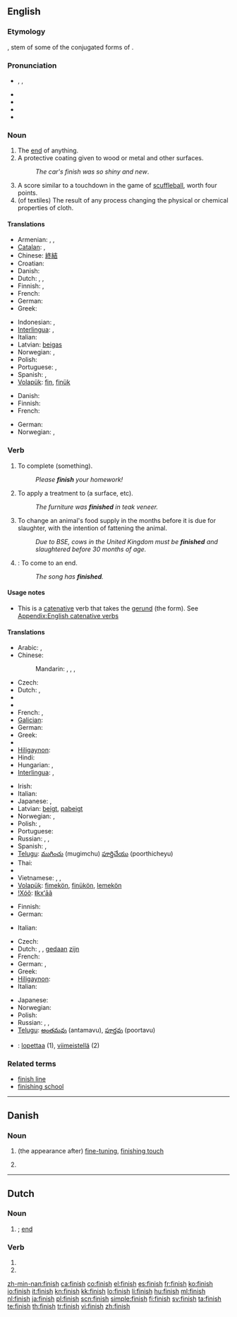 ==English==

===Etymology===
{{etyl|fro}} {{term||finiss-}}, stem of some of the conjugated forms of {{term|finir|lang=fro}}.

===Pronunciation===
* {{enPR|fĭn'ĭsh}}, {{IPA|/ˈfɪnɪʃ/}}, {{SAMPA|/"fInIS/}}
* {{audio|en-uk-finnish.ogg|Audio (UK)}}
* {{audio|en-us-finish.ogg|Audio (US)}}
* {{audio|En-uk-to finish.ogg|Audio (UK)}}
* {{homophones|Finnish}}

===Noun===
{{en-noun|es}}

# The [[end]] of anything.
# A protective coating given to wood or metal and other surfaces.
#: ''The car's finish was so shiny and new''.
# A score similar to a touchdown in the game of [[scuffleball]], worth four points.
# (of textiles) The result of any process changing the physical or chemical properties of cloth.

====Translations====

{{trans-top|end}}
* Armenian: {{t-|hy|վերջ|tr=verǰ}}, {{t|hy|ավարտ|tr=avart}}, {{t-|hy|վախճան|tr=vaxč̣an}}
* [[Catalan]]: {{t-|ca|meta|f}}, {{t-|ca|fita|f}}
* Chinese: [[終結]]
* Croatian: {{t+|hr|cilj|m}}
* Danish: {{t-|da|slutning|c}}
* Dutch: {{t-|nl|eindstreep|f}}, {{t+|nl|finish|f}}, {{t+|nl|meet|f}}
* Finnish: {{t+|fi|loppu}}, {{t+|fi|maali}}
* French: {{t+|fr|fin|f}}
* German: {{t+|de|Ende|n}}
* Greek: {{t+|el|τέλος|n|tr=télos}}
{{trans-mid}}
* Indonesian: {{t|id|tamat|xs=Indonesian}},  {{t|id|selesai|xs=Indonesian}}
* [[Interlingua]]: {{t-|ia|fin|xs=Interlingua}}, {{t-|ia|termination|xs=Interlingua}}
* Italian: {{t+|it|fine|f}}
* Latvian: [[beigas]] {{f}}
* Norwegian: {{t|no|avslutning}} {{m|f}}, {{t|no|slutt|m}}
* Polish: {{t+|pl|koniec|m}}
* Portuguese: {{t+|pt|fim|m}}, {{t+|pt|acabamento|m}}
* Spanish: {{t+|es|meta|f}}, {{t+|es|fin|m}}
* [[Volapük]]: [[fin]], [[finük]]
{{trans-bottom}}

{{trans-top|protective coating}}
* Danish: {{t-|da|finish|c}}
* Finnish: {{t-|fi|pintakäsittely}}
* French: {{t+|fr|fini|m}}
{{trans-mid}}
* German: {{t+|de|Lack|m}}
* Norwegian: {{t|no|toppstrøk|n}}, {{t-|no|finish|m}}
{{trans-bottom}}

{{trans-top|score in scuffleball}}
{{trans-mid}}
{{trans-bottom}}

===Verb===
{{en-verb|finishes|finishing|finished}}

# {{transitive}} To complete (something).
#: ''Please '''finish''' your homework!''
# {{transitive}} To apply a treatment to (a surface, etc).
#: ''The furniture was '''finished''' in teak veneer.''
# {{transitive}} To change an animal's food supply in the months before it is due for slaughter, with the intention of fattening the animal.
#: ''Due to BSE, cows in the United Kingdom must be '''finished''' and slaughtered before 30 months of age.''
# {{intransitive}}: To come to an end.
#: ''The song has '''finished'''.''

====Usage notes====
* {{sense|transitive, to complete}} This is a [[catenative]] verb that takes the [[gerund]] (the {{term|-ing}} form). See [[Appendix:English catenative verbs]]

====Translations====
{{trans-top|to complete}}
* Arabic: {{t|ar|فرغ|tr=faragha}}, {{t|ar|أنهى|tr='anhaa}}
* Chinese:
*: Mandarin: {{t-|cmn|完成|tr=wánchéng|sc=Hani}}, {{t-|cmn|完|tr=wán|sc=Hani}}, {{t-|cmn|結束|sc=Hani}},  {{t-|cmn|结束|tr=jiéshù|sc=Hani}}
* Czech: {{t-|cs|dokončit}}
* Dutch: {{t+|nl|afwerken}}, {{t+|nl|beëindigen}}
* {{trreq|Esperanto}}
* {{trreq|Finnish}}
* French: {{t+|fr|finir}}, {{t+|fr|achever}}
* [[Galician]]: {{t+|gl|acabar|xs=Galician}}
* German: {{t+|de|beenden}}
* Greek: {{t+|el|τελειώνω|tr=teleióno}}
* {{trreq|Hebrew}}
* [[Hiligaynon]]: {{tø|hil|aban|alt=ában}}
* Hindi: {{t|hi|अंत करना|tr=anta karnā|xs=Hindi}}
* Hungarian: {{t+|hu|befejez}}, {{t+|hu|végez}}
* [[Interlingua]]: {{t-|ia|finir|xs=Interlingua}}, {{t-|ia|terminar|xs=Interlingua}}
{{trans-mid}}
* Irish: {{t-|ga|críochnaigh|xs=Irish}}
* Italian: {{t+|it|finire}}
* Japanese: {{t+|ja|終了|alt=終了する|tr=しゅうりょうする, shūryō-suru}}, {{t-|ja|終える|tr=おえる, oeru}}
* Latvian: [[beigt]], [[pabeigt]]
* Norwegian: {{t|no|fullføre}},  {{t+|no|avslutte}}
* Polish: {{t+|pl|dokonywać}}, {{t+|pl|dokonać}}
* Portuguese: {{t+|pt|acabar}}
* Russian: {{t+|ru|окончить|tr=okónčit’}} {{pf}}, {{t+|ru|закончить|tr=zakónčit’}} {{pf}}, {{t+|ru|заканчивать|tr=zakánčivat’}} {{pf}}
* Spanish: {{t+|es|acabar}}, {{t+|es|terminar}}
* [[Telugu]]: [[ముగించు]] (mugimchu) [[పూర్తిచేయు]] (poorthicheyu)
* Thai: {{t-|th|เสร็จ|tr=serg}}
* {{trreq|Turkish}}
* Vietnamese: {{t+|vi|kết thúc|xs=Vietnamese}},  {{t+|vi|hoàn thành|xs=Vietnamese}},  {{t|vi|làm xong|xs=Vietnamese}}
* [[Volapük]]: [[fimekön]], [[finükön]], [[lemekön]]
* [[!Xóõ]]: [[ǁkxʻāã]]
{{trans-bottom}}

{{trans-top|to apply a final treatment to}}
* Finnish: {{t-|fi|viimeistellä}}
* German: {{t-|de|fertigstellen}}
{{trans-mid}}
* Italian: {{t+|it|rifinire}}
{{trans-bottom}}

{{trans-top|to come to an end}}
* Czech: {{t+|cs|skončit}}
* Dutch: {{t+|nl|ophouden}}, {{t+|nl|eindigen}}, [[gedaan]] [[zijn]]
* French: {{t+|fr|finir}}
* German: {{t+|de|enden}}, {{t+|de|aufhören}}
* Greek: {{t+|el|τελειώνω|tr=teleióno}}
* [[Hiligaynon]]: {{tø|hil|aban|alt=ában}}
* Italian: {{t+|it|finire}}
{{trans-mid}}
* Japanese: {{t-|ja|終わる|tr=おわる, owaru}}
* Norwegian: {{t+|no|avslutte}}
* Polish: {{t+|pl|skończyć|alt=skończyć się}}
* Russian: {{t|ru|окончиться|tr=okónčit’sja}} {{pf}}, {{t|ru|закончиться|tr=zakónčit’sja}} {{pf}}, {{t|ru|заканчиваться|tr=zakánčivat’sja}} {{pf}}
* [[Telugu]]: [[అంతమవు]] (antamavu), [[పూర్తవు]] (poortavu)
{{trans-bottom}}
{{checktrans-top}}
* {{ttbc|Finnish}}: [[lopettaa]] (1), [[viimeistellä]] (2)
{{trans-bottom}}

===Related terms===
* [[finish line]]
* [[finishing school]]

----

==Danish==

===Noun===
{{da-noun|en|-}}

# (the appearance after) [[fine-tuning]], [[finishing touch]]
# {{l|en|finish}} {{gloss|a spectacular end in a race or a competition}}

----

==Dutch==

===Noun===
{{nl-noun|g=f|pl=-|dim=-}}

# {{l|en|finish}}; [[end]]

===Verb===
{{infl|nl}}

# {{nl-verb-form|p=1|n=sg|t=pres|m=ind|finishen}}
# {{nl-verb-form|m=imp|finishen}}

[[zh-min-nan:finish]]
[[ca:finish]]
[[co:finish]]
[[el:finish]]
[[es:finish]]
[[fr:finish]]
[[ko:finish]]
[[io:finish]]
[[it:finish]]
[[kn:finish]]
[[kk:finish]]
[[lo:finish]]
[[li:finish]]
[[hu:finish]]
[[ml:finish]]
[[nl:finish]]
[[ja:finish]]
[[pl:finish]]
[[scn:finish]]
[[simple:finish]]
[[fi:finish]]
[[sv:finish]]
[[ta:finish]]
[[te:finish]]
[[th:finish]]
[[tr:finish]]
[[vi:finish]]
[[zh:finish]]